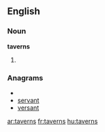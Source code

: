 ==English==

===Noun===
'''taverns'''

# {{plural of|tavern}}

===Anagrams===
* {{alphagram|aenrstv}}
* [[servant#English|servant]]
* [[versant#English|versant]]

[[ar:taverns]]
[[fr:taverns]]
[[hu:taverns]]